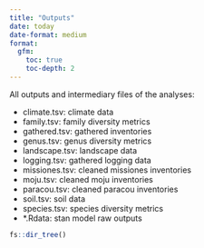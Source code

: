 ```yaml
---
title: "Outputs"
date: today
date-format: medium
format: 
  gfm:
    toc: true
    toc-depth: 2
---
```


All outputs and intermediary files of the analyses:

-   climate.tsv: climate data
-   family.tsv: family diversity metrics
-   gathered.tsv: gathered inventories
-   genus.tsv: genus diversity metrics
-   landscape.tsv: landscape data
-   logging.tsv: gathered logging data
-   missiones.tsv: cleaned missiones inventories
-   moju.tsv: cleaned moju inventories
-   paracou.tsv: cleaned paracou inventories
-   soil.tsv: soil data
-   species.tsv: species diversity metrics
-   \*.Rdata: stan model raw outputs

```r
fs::dir_tree()
```
